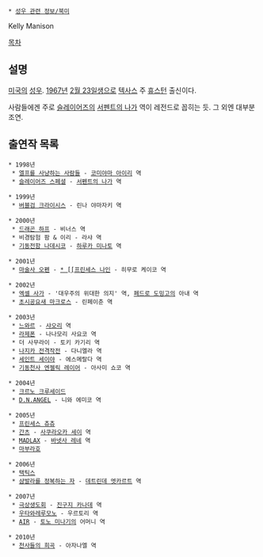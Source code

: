  * [[성우 관련 정보/북미]]

Kelly Manison

[[목차]]
== 설명 ==
[[미국]]의 [[성우]]. [[1967년]] [[2월 23일]]생으로 [[텍사스]] 주 [[휴스턴]] 출신이다.

사람들에겐 주로 [[슬레이어즈]]의 [[서펜트의 나가]] 역이 레전드로 꼽히는 듯. 그 외엔 대부분 조연.

== 출연작 목록 ==
 * 1998년
  * [[엘프를 사냥하는 사람들]] - [[코미야마 아이리]] 역
  * [[슬레이어즈 스페셜]] - [[서펜트의 나가]] 역

 * 1999년
  * [[버블검 크라이시스]] - 린나 야마자키 역

 * 2000년
  * [[드래곤 하프]] - 비너스 역
  * 비경탐험 팜 & 이리 - 라샤 역
  * [[기동전함 나데시코]] - [[하루카 미나토]] 역

 * 2001년
  * [[마술사 오펜]] - [[
  * [[프린세스 나인]] - 히무로 케이코 역

 * 2002년
  * [[엑셀 사가]] - '대우주의 위대한 의지' 역, [[페드로 도밍고]]의 아내 역
  * [[초시공요새 마크로스]] - 린페이춘 역

 * 2003년
  * [[느와르(애니메이션)|느와르]] - [[샤오리]] 역
  * [[라제폰]] - 나나모리 사요코 역
  * 더 사무라이 - 토키 카기리 역
  * [[나지카 전격작전]] - 다니엘라 역
  * [[세인트 세이야]] - 에스메랄다 역
  * [[기동천사 엔젤릭 레이어]] - 아사미 쇼코 역

 * 2004년
  * [[크르노 크루세이드]]
  * [[D.N.ANGEL]] - 니와 에미코 역

 * 2005년
  * [[프린세스 츄츄]]
  * [[간츠]] - [[사쿠라오카 세이]] 역
  * [[MADLAX]] - [[바넷사 레네]] 역
  * [[마부라호]]

 * 2006년
  * [[택틱스]]
  * [[샴발라를 정복하는 자]] - [[데트린데 엣카르트]] 역

 * 2007년
  * [[극상생도회]] - [[진구지 카나데]] 역
  * [[우타와레루모노]] - 우르토리 역
  * [[AIR(게임)|AIR]] - [[토노 미나기]]의 어머니 역

 * 2010년
  * [[블루 드롭|천사들의 희곡]] - 아자나엘 역
